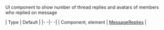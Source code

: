 UI component to show number of thread replies and avatars of members who replied on message

| Type | Default |
|- -|- -|
| Component, element | [MessageReplies](/reactnative/ui-components/message-replies) |
